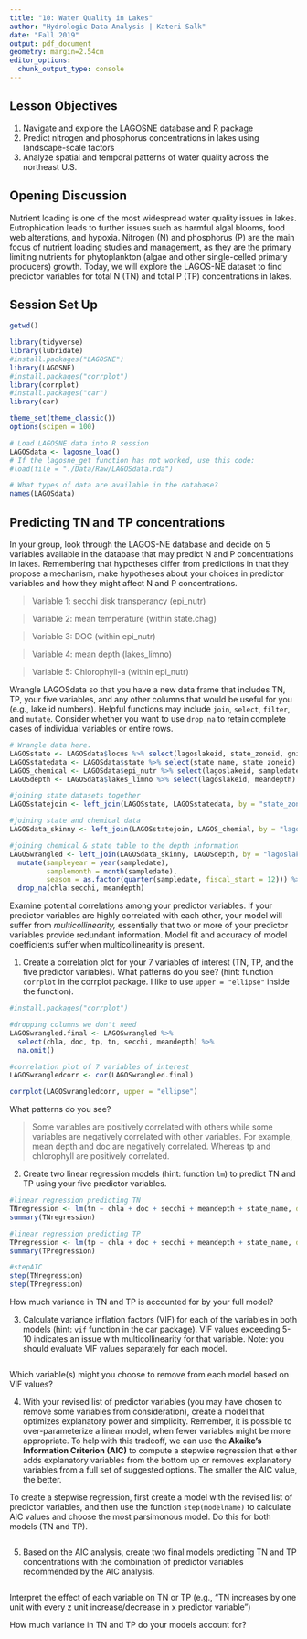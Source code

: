```yaml
---
title: "10: Water Quality in Lakes"
author: "Hydrologic Data Analysis | Kateri Salk"
date: "Fall 2019"
output: pdf_document
geometry: margin=2.54cm
editor_options: 
  chunk_output_type: console
---
```


## Lesson Objectives
1. Navigate and explore the LAGOSNE database and R package
2. Predict nitrogen and phosphorus concentrations in lakes using landscape-scale factors
3. Analyze spatial and temporal patterns of water quality across the northeast U.S.

## Opening Discussion
Nutrient loading is one of the most widespread water quality issues in lakes. Eutrophication leads to further issues such as harmful algal blooms, food web alterations, and hypoxia. Nitrogen (N) and phosphorus (P) are the main focus of nutrient loading studies and management, as they are the primary limiting nutrients for phytoplankton (algae and other single-celled primary producers) growth. Today, we will explore the LAGOS-NE dataset to find predictor variables for total N (TN) and total P (TP) concentrations in lakes.

## Session Set Up

```r
getwd()

library(tidyverse)
library(lubridate)
#install.packages("LAGOSNE")
library(LAGOSNE)
#install.packages("corrplot")
library(corrplot)
#install.packages("car")
library(car)

theme_set(theme_classic())
options(scipen = 100)

# Load LAGOSNE data into R session
LAGOSdata <- lagosne_load()
# If the lagosne_get function has not worked, use this code: 
#load(file = "./Data/Raw/LAGOSdata.rda")

# What types of data are available in the database?
names(LAGOSdata)
```

## Predicting TN and TP concentrations 

In your group, look through the LAGOS-NE database and decide on 5 variables available in the database that may predict N and P concentrations in lakes. Remembering that hypotheses differ from predictions in that they propose a mechanism, make hypotheses about your choices in predictor variables and how they might affect N and P concentrations.

> Variable 1: secchi disk transperancy (epi_nutr)

> Variable 2: mean temperature (within state.chag)

> Variable 3: DOC (within epi_nutr)

> Variable 4: mean depth (lakes_limno)

> Variable 5: Chlorophyll-a (within epi_nutr)

Wrangle LAGOSdata so that you have a new data frame that includes TN, TP, your five variables, and any other columns that would be useful for you (e.g., lake id numbers). Helpful functions may include `join`, `select`, `filter`, and `mutate`. Consider whether you want to use `drop_na` to retain complete cases of individual variables or entire rows.

```r
# Wrangle data here.
LAGOSstate <- LAGOSdata$locus %>% select(lagoslakeid, state_zoneid, gnis_name)
LAGOSstatedata <- LAGOSdata$state %>% select(state_name, state_zoneid)
LAGOS_chemical <- LAGOSdata$epi_nutr %>% select(lagoslakeid, sampledate, chla, doc, tp, tn, secchi)
LAGOSdepth <- LAGOSdata$lakes_limno %>% select(lagoslakeid, meandepth)

#joining state datasets together
LAGOSstatejoin <- left_join(LAGOSstate, LAGOSstatedata, by = "state_zoneid")

#joining state and chemical data 
LAGOSdata_skinny <- left_join(LAGOSstatejoin, LAGOS_chemial, by = "lagoslakeid")

#joining chemical & state table to the depth information
LAGOSwrangled <- left_join(LAGOSdata_skinny, LAGOSdepth, by = "lagoslakeid") %>%
  mutate(sampleyear = year(sampledate), 
         samplemonth = month(sampledate), 
         season = as.factor(quarter(sampledate, fiscal_start = 12))) %>%
  drop_na(chla:secchi, meandepth)


```

Examine potential correlations among your predictor variables. If your predictor variables are highly correlated with each other, your model will suffer from *multicollinearity,* essentially that two or more of your predictor variables provide redundant information. Model fit and accuracy of model coefficients suffer when multicollinearity is present. 

1. Create a correlation plot for your 7 variables of interest (TN, TP, and the five predictor variables). What patterns do you see? (hint: function `corrplot` in the corrplot package. I like to use `upper = "ellipse"` inside the function).

```r
#install.packages("corrplot")

#dropping columns we don't need
LAGOSwrangled.final <- LAGOSwrangled %>%
  select(chla, doc, tp, tn, secchi, meandepth) %>%
  na.omit()

#correlation plot of 7 variables of interest
LAGOSwrangledcorr <- cor(LAGOSwrangled.final)

corrplot(LAGOSwrangledcorr, upper = "ellipse")


```

What patterns do you see?

> Some variables are positively correlated with others while some variables are negatively correlated with other variables. For example, mean depth and doc are negatively correlated. Whereas tp and chlorophyll are positively correlated. 

2. Create two linear regression models (hint: function `lm`) to predict TN and TP using your five predictor variables. 

```r
#linear regression predicting TN
TNregression <- lm(tn ~ chla + doc + secchi + meandepth + state_name, data = LAGOSwrangled)
summary(TNregression)

#linear regression predicting TP
TPregression <- lm(tp ~ chla + doc + secchi + meandepth + state_name, data = LAGOSwrangled)
summary(TPregression)

#stepAIC
step(TNregression)
step(TPregression)
```

How much variance in TN and TP is accounted for by your full model?

>

3. Calculate variance inflation factors (VIF) for each of the variables in both models (hint: `vif` function in the car package). VIF values exceeding 5-10 indicates an issue with multicollinearity for that variable. Note: you should evaluate VIF values separately for each model.

```r

```

Which variable(s) might you choose to remove from each model based on VIF values?

>

4. With your revised list of predictor variables (you may have chosen to remove some variables from consideration), create a model that optimizes explanatory power and simplicity. Remember, it is possible to over-parameterize a linear model, when fewer variables might be more appropriate. To help with this tradeoff, we can use the **Akaike's Information Criterion (AIC)** to compute a stepwise regression that either adds explanatory variables from the bottom up or removes explanatory variables from a full set of suggested options. The smaller the AIC value, the better. 

To create a stepwise regression, first create a model with the revised list of predictor variables, and then use the function `step(modelname)` to calculate AIC values and choose the most parsimonous model. Do this for both models (TN and TP). 

```r

```

5. Based on the AIC analysis, create two final models predicting TN and TP concentrations with the combination of predictor variables recommended by the AIC analysis. 

```r

```

Interpret the effect of each variable on TN or TP (e.g., "TN increases by one unit with every z unit increase/decrease in x predictor variable")

>

How much variance in TN and TP do your models account for?

>

